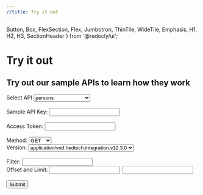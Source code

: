 ```yaml
---
//title: Try it out
---
```



  Button,
  Box,
  FlexSection,
  Flex,
  Jumbotron,
  ThinTile,
  WideTile,
  Emphasis,
  H1,
  H2,
  H3,
  SectionHeader
} from '@redocly/ui';


<Box mx="auto">
    <Jumbotron pb="3.5em" flexDirection="column" alignItems="center" parallaxEffect="true">
        <H1>Try it out</H1>
        <H2>Try out our sample APIs to learn how they work</H2>
    </Jumbotron>
</Box>
<Box mx="auto"  marginTop={5}>
    <form>
        <Flex justifyContent="space-between" alignContent="stretch">
            <div style={{ margin:'50px', padding: '20px 30px', backgroundColor: '#fffffe' }}>
                <ThinTile to='#' header='Try-It-Out' bgColor='#fffffa'>
                    <div>
                        Select API
                        <select id='apis'>
                            <option value="persons" selected>persons</option>
                            <option value="academicCatalog">academic-catalogs</option>
                            <option value="academicCredentials">academic-credentials</option>
                        </select>
                    </div>&nbsp;
                    <div>
                        Sample API Key:
                        <input type='text' />
                    </div>&nbsp;
                    <div>
                        Access Token:
                        <input type='text' />
                    </div>&nbsp;
                    <div>
                        Method:
                        <select id='methods'>
                            <option value="Get">GET</option>
                            <option value="put">PUT</option>
                            <option value="post">POST</option>
                        </select>
                    </div>
                    <div>
                        Version:
                        <select id='versions'>
                            <option value="Get" selected>application/vnd.hedtech.integration.v12.3.0</option>
                        </select>
                    </div>&nbsp;
                    <div>
                        Filter:
                        <input type='text' />
                    </div>
                    <div>
                        Offset and Limit:
                        <input type='text' />&nbsp;
                        <input type='text' />
                    </div>&nbsp;&nbsp;
                    <div>
                        <button type="submit">Submit</button>
                    </div>
                </ThinTile>
            </div>
        </Flex>
    </form>
</Box>
